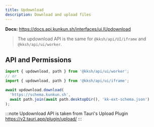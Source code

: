```yaml
---
title: Updownload
description: Download and upload files
---
```


**Docs:** https://docs.api.kunkun.sh/interfaces/ui.IUpdownload

> The updownload API is the same for `@kksh/api/UI/iframe` and `@kksh/api/ui/worker`.

## API and Permissions

```ts
import { updownload, path } from '@kksh/api/ui/worker';
// or
import { updownload, path } from '@kksh/api/ui/iframe';

await updownload.download(
  'https://schema.kunkun.sh',
  await path.join(await path.desktopDir(), 'kk-ext-schema.json')
);
```

:::note
Updownload API is taken from Tauri's Upload Plugin https://v2.tauri.app/plugin/upload/
:::
